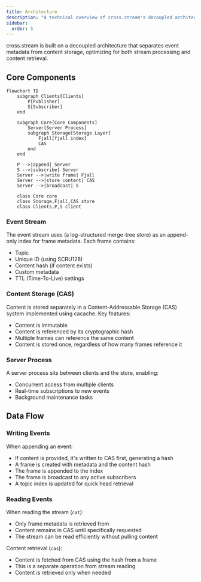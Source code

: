 ```yaml
---
title: Architecture
description: "A technical overview of cross.stream's decoupled architecture, explaining how it separates event metadata and content storage to optimize stream processing and content retrieval"
sidebar:
  order: 5
---
```



cross.stream is built on a decoupled architecture that separates event metadata from content storage, optimizing for both stream processing and content retrieval.

## Core Components

```mermaid
flowchart TD
    subgraph Clients[Clients]
        P[Publisher] 
        S[Subscriber]
    end

    subgraph Core[Core Components]
        Server[Server Process]
        subgraph Storage[Storage Layer]
            Fjall[fjall index]
            CAS
        end
    end

    P -->|append| Server
    S -->|subscribe| Server
    Server -->|write frame| Fjall
    Server -->|store content| CAS
    Server -->|broadcast| S

    class Core core
    class Storage,Fjall,CAS store
    class Clients,P,S client
```

### Event Stream

The event stream uses <Link to="fjall" /> (a log-structured merge-tree store) as an append-only index for frame metadata. Each frame contains:

- Topic
- Unique ID (using SCRU128)
- Content hash (if content exists)
- Custom metadata
- TTL (Time-To-Live) settings

### Content Storage (CAS)

Content is stored separately in a Content-Addressable Storage (CAS) system implemented using cacache. Key features:

- Content is immutable
- Content is referenced by its cryptographic hash
- Multiple frames can reference the same content
- Content is stored once, regardless of how many frames reference it

### Server Process

A server process sits between clients and the store, enabling:

- Concurrent access from multiple clients
- Real-time subscriptions to new events
- Background maintenance tasks

## Data Flow

### Writing Events

When appending an event:
   - If content is provided, it's written to CAS first, generating a hash
   - A frame is created with metadata and the content hash
   - The frame is appended to the <Link to="fjall" /> index
   - The frame is broadcast to any active subscribers
   - A topic index is updated for quick head retrieval

### Reading Events

When reading the stream (`cat`):
   - Only frame metadata is retrieved from <Link to="fjall" />
   - Content remains in CAS until specifically requested
   - The stream can be read efficiently without pulling content

Content retrieval (`cas`):
   - Content is fetched from CAS using the hash from a frame
   - This is a separate operation from stream reading
   - Content is retrieved only when needed
